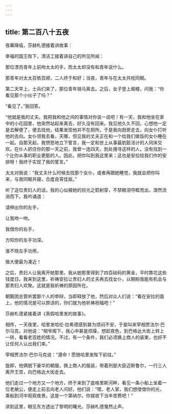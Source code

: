 ```yaml
---
---
---
```

title: 第二百八十五夜
---






夜幕降临，莎赫札德接着讲故事：





幸福的国王陛下，清洁工接着讲自己的所见所闻：

那位漂亮青年上前吻太太的手，而太太却没有和青年说什么。

那青年对太太百依百顺，二人终于和好；当夜，青年与在太太共枕同眠。

第二天早上，士兵们来了，那位青年骑马离去。之后，女子登上阁楼，问我：“你看见那个小伙子了吗？”

“看见了。”我回答。

“他就是我的丈夫。我把我和他之间的事情对你说一说吧！有一天，我和他坐在家中的小花园里，他突然站起来离去，好久没有回来。我见他久久不回，心想他一定是去解便了，便去找他，结果发现他并不在厕所。于是我向厨房走去，向女仆打听他的去向。女仆领我去看，天哪，但见我的丈夫正在和一个给我们做饭的女仆睡在一起。自那天起，我愤怒地立下誓言，我一定和世上从事最肮脏活计的人同床交欢。在仆人抓住你的那一天之前，我曾一连四天，到处搜寻这样的人，没有找到一个比你从事的职业更脏的人。因此，把你叫到我这里来；这也是安拉给我们作的安排呀！我终于实现了我的誓言。”

太太对我说：“我丈夫什么时候去找那个女仆，或者再跟她睡觉，我就会把你叫来，与我同眠共寝，合度良宵佳辰。”

听了这位贵妇人的话，我的心似被她的目光之箭射穿，不禁眼泪夺眶而出，潸然流淌而下。我吟诵道：


请伸出你的左手，

让我吻一吻。

我借你的右手，

方知你的左手功深。

谁不晓左手功用，

揩大便最为凑近！



之后，贵妇人让我离开她那里。我从她那里得到了四百砝码的黄金，平时靠花这些钱度日。我来到这里，祈祷安拉让贵妇人的丈夫再去找女仆，以期盼我能有机会与那贵妇人欢聚。这就是我祈祷的原因所在。

朝觐团总管听罢那个人的申辩，当即释放了他，然后对众人们说：“看在安拉的面上，他的情况是可以原谅的，你们就为他祈祷祝福吧！”





莎赫札德紧接着讲《真假哈里发的故事》。

相传，一天夜里，哈里发哈伦·拉希德感到甚为烦闷不安，于是叫来宰相贾法尔·巴尔马克，对他说：“相爷阁下，我心中甚是烦躁，想趁夜色，到巴格达大街上转上一转，看看老百姓的情况。不过，有一个条件，我们必须换上商人的装束，也好不让任何人认出我们来。”

宰相贾法尔·巴尔马克说：“遵命！愿随哈里发陛下前往。”

旋即，他俩脱下豪华的朝服，换上商人的服装，带着刑部大臣迈斯鲁尔，一行三人离开王宫，向巴格达大街走去。

他们走过一个地方又一个地方，终于来到了底格里斯河畔，看见一条小船上坐着一位老艄公，便走上前去向老人问好。他们说：“喂，老人家，我们想借借你的光，乘船到河中观观夜景。这是一个第纳尔，你就收下当辛苦费吧！”





讲到这里，眼见东方透出了黎明的曙光，莎赫札德戛然止声。